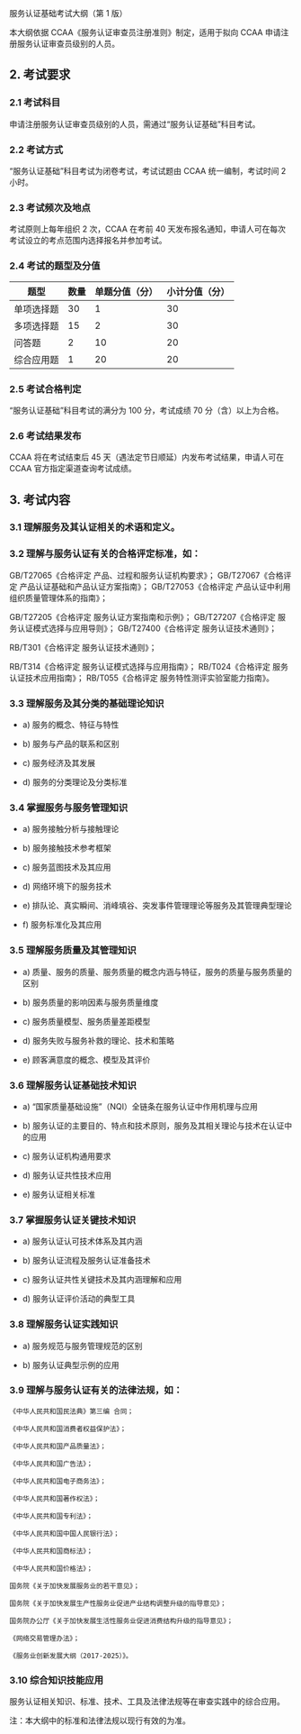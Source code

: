 服务认证基础考试大纲（第 1 版）

本大纲依据 CCAA《服务认证审查员注册准则》制定，适用于拟向 CCAA 申请注册服务认证审查员级别的人员。

## 2. 考试要求

### 2.1 考试科目

申请注册服务认证审查员级别的人员，需通过“服务认证基础”科目考试。

### 2.2 考试方式

“服务认证基础”科目考试为闭卷考试，考试试题由 CCAA 统一编制，考试时间 2 小时。

### 2.3 考试频次及地点

考试原则上每年组织 2 次，CCAA 在考前 40 天发布报名通知，申请人可在每次考试设立的考点范围内选择报名并参加考试。

### 2.4 考试的题型及分值

| 题型       | 数量 | 单题分值（分） | 小计分值（分） |
| ---------- | ---- | -------------- | -------------- |
| 单项选择题 | 30   | 1              | 30             |
| 多项选择题 | 15   | 2              | 30             |
| 问答题     | 2    | 10             | 20             |
| 综合应用题 | 1    | 20             | 20             |

### 2.5 考试合格判定

“服务认证基础”科目考试的满分为 100 分，考试成绩 70 分（含）以上为合格。

### 2.6 考试结果发布

CCAA 将在考试结束后 45 天（遇法定节日顺延）内发布考试结果，申请人可在 CCAA 官方指定渠道查询考试成绩。

## 3. 考试内容

### 3.1 理解服务及其认证相关的术语和定义。

### 3.2 理解与服务认证有关的合格评定标准，如：

GB/T27065《合格评定 产品、过程和服务认证机构要求》； GB/T27067《合格评定 产品认证基础和产品认证方案指南》； GB/T27053《合格评定 产品认证中利用组织质量管理体系的指南》；

GB/T27205《合格评定 服务认证方案指南和示例》； GB/T27207《合格评定 服务认证模式选择与应用导则》； GB/T27400《合格评定 服务认证技术通则》；

RB/T301《合格评定 服务认证技术通则》；

RB/T314《合格评定 服务认证模式选择与应用指南》； RB/T024《合格评定 服务认证技术应用指南》； RB/T055《合格评定 服务特性测评实验室能力指南》。

### 3.3 理解服务及其分类的基础理论知识

- a) 服务的概念、特征与特性

- b) 服务与产品的联系和区别

- c) 服务经济及其发展

- d) 服务的分类理论及分类标准

### 3.4 掌握服务与服务管理知识

- a) 服务接触分析与接触理论

- b) 服务接触技术参考框架

- c) 服务蓝图技术及其应用

- d) 网络环境下的服务技术

- e) 排队论、真实瞬间、消峰填谷、突发事件管理理论等服务及其管理典型理论

- f) 服务标准化及其应用

### 3.5 理解服务质量及其管理知识

- a) 质量、服务的质量、服务质量的概念内涵与特征，服务的质量与服务质量的区别

- b) 服务质量的影响因素与服务质量维度

- c) 服务质量模型、服务质量差距模型

- d) 服务失败与服务补救的理论、技术和策略

- e) 顾客满意度的概念、模型及其评价

### 3.6 理解服务认证基础技术知识

- a) “国家质量基础设施”（NQI）全链条在服务认证中作用机理与应用

- b) 服务认证的主要目的、特点和技术原则，服务及其相关理论与技术在认证中的应用

- c) 服务认证机构通用要求

- d) 服务认证共性技术应用

- e) 服务认证相关标准

### 3.7 掌握服务认证关键技术知识

- a) 服务认证认可技术体系及其内涵

- b) 服务认证流程及服务认证准备技术

- c) 服务认证共性关键技术及其内涵理解和应用

- d) 服务认证评价活动的典型工具

### 3.8 理解服务认证实践知识

- a) 服务规范与服务管理规范的区别

- b) 服务认证典型示例的应用

### 3.9 理解与服务认证有关的法律法规，如：

    《中华人民共和国民法典》第三编 合同；

    《中华人民共和国消费者权益保护法》；

    《中华人民共和国产品质量法》；

    《中华人民共和国广告法》；

    《中华人民共和国电子商务法》；

    《中华人民共和国著作权法》；

    《中华人民共和国专利法》；

    《中华人民共和国中国人民银行法》；

    《中华人民共和国商标法》；

    《中华人民共和国价格法》；

    国务院《关于加快发展服务业的若干意见》；

    国务院《关于加快发展生产性服务业促进产业结构调整升级的指导意见》；

    国务院办公厅《关于加快发展生活性服务业促进消费结构升级的指导意见》；

    《网络交易管理办法》；

    《服务业创新发展大纲（2017-2025）》。

### 3.10 综合知识技能应用

服务认证相关知识、标准、技术、工具及法律法规等在审查实践中的综合应用。

注：本大纲中的标准和法律法规以现行有效的为准。
